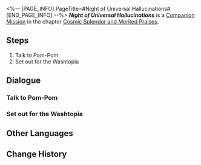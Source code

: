<%-- [PAGE_INFO]
PageTitle=#Night of Universal Hallucinations#
[END_PAGE_INFO] --%>
{{Stub|Dialogue.}}
{{Mission Infobox
|id            = 2000801
|title         = 
|image         = Mission Night of Universal Hallucinations.png{{subst:void|<!--$UPLOAD:<<SpriteOutput/Chronicle/2000801.png>-<Mission Night of Universal Hallucinations.png>-<Fate's Atlas Images>>-->}}
|type          = Companion
|event_name    = 
|chapter       = Cosmic Splendor and Merited Praises
|requirements  = [[Trailblaze Mission]] ''[[Silent Galaxy]]'' completed
|summary       = The Express... got swallowed by the Giant Sting!? All passengers witnessed their own desires in the wing particles of the worm. The mysterious Knight of the Beauty departed after assisting the Crew in resolving the crisis... The grand illusory night, adorned in scarlet, proved to be a fleeting cosmic hymn that faded away once it reached its zenith.<br />On a positive note... the Knight's sidekick Velite remembers his true desire, which was previously obscured by materialism.
|characters    = Trailblazer
|startLocation = [[Astral Express]] - [[Parlor Car]]
|world         = Astral Express
|area          = Parlor Car
|prev          = 
|next          = 
|rewards       = Trailblaze EXP*600; Stellar Jade*100; Traveler's Guide*8; Key of Knowledge*6; "Cosmic Sacrifice for Love"*1 { text = "Cosmic Sacrifice for Love" }; "A Gentleman's Fantasy"*1 { text = "A Gentleman's Fantasy" }; Credit*70,000
}}
'''''Night of Universal Hallucinations''''' is a [[Companion Mission]] in the chapter [[Cosmic Splendor and Merited Praises]].

==Steps==
# Talk to Pom-Pom
# Set out for the Washtopia

<!--
==Gameplay Notes==

--><!--
==Trial Character==

-->
==Dialogue==
{{Stub Dialogue}}
{{Dialogue End}}

===Talk to Pom-Pom===
{{Mission Description|type=companion|location=Parlor Car|update|Pom-Pom messages you: The big spring cleaning day aboard the Express is coming really soon! Pom-Pom seems really excited. Go to the Express to check it out once everything's ready.}}
{{Dialogue Start}}
:{{tx}}
{{Dialogue End}}

===Set out for the Washtopia===
{{Mission Description|type=companion|location=Parlor Car|update|Pom-Pom messages you: Turns out there are a whole heap of Washtopias across the universe! Once you're ready, let's go!}}
{{Dialogue Start}}
:{{tx}}
{{Dialogue End}}

==Other Languages==
{{Other Languages
|en   = Night of Universal Hallucinations
|zhs  = 宇宙幻觉之夜
|zht  = 宇宙幻覺之夜
|ja   = 宇宙幻覚の夜
|ko   = 우주 환각의 밤
|es   = Noche de alucinaciones universales
|fr   = Nuit des hallucinations cosmiques
|ru   = Ночь космических галлюцинаций
|th   = ค่ำคืนจักรวาลที่ลวงตา
|vi   = Đêm Vũ Trụ Ảo Giác
|de   = Nacht der kosmischen Illusionen
|id   = Malam Halusinasi Alam Semesta
|pt   = Noite das Alucinações Universais
}}

==Change History==
{{Change History|1.5}}
